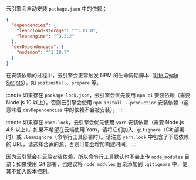 云引擎会自动安装 `package.json` 中的依赖：

```json title='package.json'
{
  "dependencies": {
    "leancloud-storage": "^3.11.0",
    "leanengine": "^3.3.2"
  },
  "devDependencies": {
    "nodemon": "^1.18.7"
  }
}
```

在安装依赖的过程中，云引擎会正常触发 NPM 的生命周期脚本（[Life Cycle Scripts](https://docs.npmjs.com/cli/v8/using-npm/scripts#life-cycle-scripts)），如 `postinstall`、`prepare` 等。

:::note
如果存在 `package-lock.json`，云引擎会优先使用 `npm ci` 安装依赖（需要 Node.js 10 以上）。否则云引擎会使用 `npm install --production` 安装依赖（这意味着 `devDependencies` 中的依赖不会被安装）。
:::

:::note
如果存在 `yarn.lock`，云引擎会优先使用 `yarn` 安装依赖（需要 Node.js 4.8 以上）。如果不希望在云端使用 Yarn，请将它们加入 `.gitignore`（Git 部署时）或 `.leanignore`（命令行工具部署时）。请注意 `yarn.lock` 中包含了下载依赖的 URL，请选择合适的源，否则可能会增加构建时间。
:::

因为云引擎会在云端安装依赖，所以命令行工具默认也不会上传 `node_modules` 目录；如果使用 Git 部署，也建议将 `node_modules` 目录添加到 `.gitignore` 中，使其不加入版本控制。
